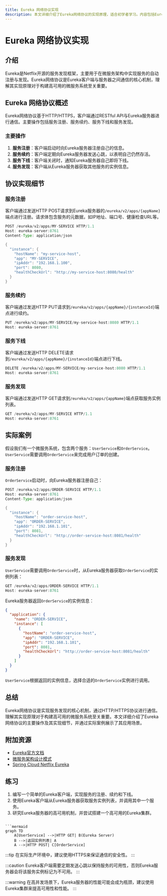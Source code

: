 ```yaml
---
title: Eureka 网络协议实现
description: 本文详细介绍了Eureka网络协议的实现原理，适合初学者学习。内容包括Eureka的基本概念、协议实现细节、代码示例以及实际应用场景。
---
```


# Eureka 网络协议实现

## 介绍

Eureka是Netflix开源的服务发现框架，主要用于在微服务架构中实现服务的自动注册与发现。Eureka网络协议是Eureka客户端与服务器之间通信的核心机制，理解其实现原理对于构建高可用的微服务系统至关重要。

## Eureka 网络协议概述

Eureka网络协议基于HTTP/HTTPS，客户端通过RESTful API与Eureka服务器进行通信。主要操作包括服务注册、服务续约、服务下线和服务发现。

### 主要操作

1. **服务注册**：客户端启动时向Eureka服务器注册自己的信息。
2. **服务续约**：客户端定期向Eureka服务器发送心跳，以表明自己仍然存活。
3. **服务下线**：客户端关闭时，通知Eureka服务器自己即将下线。
4. **服务发现**：客户端从Eureka服务器获取其他服务的实例信息。

## 协议实现细节

### 服务注册

客户端通过发送HTTP POST请求到Eureka服务器的`/eureka/v2/apps/{appName}`端点进行注册。请求体包含服务的元数据，如IP地址、端口号、健康检查URL等。

```java
POST /eureka/v2/apps/MY-SERVICE HTTP/1.1
Host: eureka-server:8761
Content-Type: application/json

{
  "instance": {
    "hostName": "my-service-host",
    "app": "MY-SERVICE",
    "ipAddr": "192.168.1.100",
    "port": 8080,
    "healthCheckUrl": "http://my-service-host:8080/health"
  }
}
```

### 服务续约

客户端通过发送HTTP PUT请求到`/eureka/v2/apps/{appName}/{instanceId}`端点进行续约。

```java
PUT /eureka/v2/apps/MY-SERVICE/my-service-host:8080 HTTP/1.1
Host: eureka-server:8761
```

### 服务下线

客户端通过发送HTTP DELETE请求到`/eureka/v2/apps/{appName}/{instanceId}`端点进行下线。

```java
DELETE /eureka/v2/apps/MY-SERVICE/my-service-host:8080 HTTP/1.1
Host: eureka-server:8761
```

### 服务发现

客户端通过发送HTTP GET请求到`/eureka/v2/apps/{appName}`端点获取服务实例列表。

```java
GET /eureka/v2/apps/MY-SERVICE HTTP/1.1
Host: eureka-server:8761
```

## 实际案例

假设我们有一个微服务系统，包含两个服务：`UserService`和`OrderService`。`UserService`需要调用`OrderService`来完成用户订单的创建。

### 服务注册

`OrderService`启动时，向Eureka服务器注册自己：

```java
POST /eureka/v2/apps/ORDER-SERVICE HTTP/1.1
Host: eureka-server:8761
Content-Type: application/json

{
  "instance": {
    "hostName": "order-service-host",
    "app": "ORDER-SERVICE",
    "ipAddr": "192.168.1.101",
    "port": 8081,
    "healthCheckUrl": "http://order-service-host:8081/health"
  }
}
```

### 服务发现

`UserService`需要调用`OrderService`时，从Eureka服务器获取`OrderService`的实例列表：

```java
GET /eureka/v2/apps/ORDER-SERVICE HTTP/1.1
Host: eureka-server:8761
```

Eureka服务器返回`OrderService`的实例信息：

```json
{
  "application": {
    "name": "ORDER-SERVICE",
    "instance": [
      {
        "hostName": "order-service-host",
        "app": "ORDER-SERVICE",
        "ipAddr": "192.168.1.101",
        "port": 8081,
        "healthCheckUrl": "http://order-service-host:8081/health"
      }
    ]
  }
}
```

`UserService`根据返回的实例信息，选择合适的`OrderService`实例进行调用。

## 总结

Eureka网络协议是实现服务发现的核心机制，通过HTTP/HTTPS协议进行通信。理解其实现原理对于构建高可用的微服务系统至关重要。本文详细介绍了Eureka网络协议的主要操作及其实现细节，并通过实际案例展示了其应用场景。

## 附加资源

- [Eureka官方文档](https://github.com/Netflix/eureka/wiki)
- [微服务架构设计模式](https://microservices.io/patterns/microservices.html)
- [Spring Cloud Netflix Eureka](https://spring.io/projects/spring-cloud-netflix)

## 练习

1. 编写一个简单的Eureka客户端，实现服务的注册、续约和下线。
2. 使用Eureka客户端从Eureka服务器获取服务实例列表，并调用其中一个服务。
3. 研究Eureka服务器的高可用机制，并尝试搭建一个高可用的Eureka集群。
```

```mermaid
graph TD
    A[UserService] -->|HTTP GET| B(Eureka Server)
    B -->|返回实例列表| A
    A -->|HTTP POST| C[OrderService]
```

:::tip
在实际生产环境中，建议使用HTTPS来保证通信的安全性。
:::

:::caution
Eureka客户端需要定期发送心跳以保持服务的可用性，否则Eureka服务器会将该服务实例标记为不可用。
:::

:::warning
在高并发场景下，Eureka服务器的性能可能会成为瓶颈，建议使用Eureka集群来提高可用性和性能。
:::